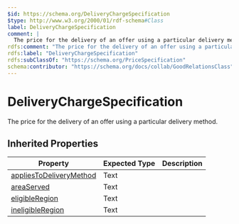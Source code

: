 ```yaml
---
$id: https://schema.org/DeliveryChargeSpecification
$type: http://www.w3.org/2000/01/rdf-schema#Class
label: DeliveryChargeSpecification
comment: |
  The price for the delivery of an offer using a particular delivery method.
rdfs:comment: "The price for the delivery of an offer using a particular delivery method."
rdfs:label: "DeliveryChargeSpecification"
rdfs:subClassOf: "https://schema.org/PriceSpecification"
schema:contributor: "https://schema.org/docs/collab/GoodRelationsClass"
---
```


# DeliveryChargeSpecification

The price for the delivery of an offer using a particular delivery method.

## Inherited Properties

| Property | Expected Type | Description |
| --- | --- | --- |
| [appliesToDeliveryMethod](https://schema.org/appliesToDeliveryMethod) | Text |  |
| [areaServed](https://schema.org/areaServed) | Text |  |
| [eligibleRegion](https://schema.org/eligibleRegion) | Text |  |
| [ineligibleRegion](https://schema.org/ineligibleRegion) | Text |  |
